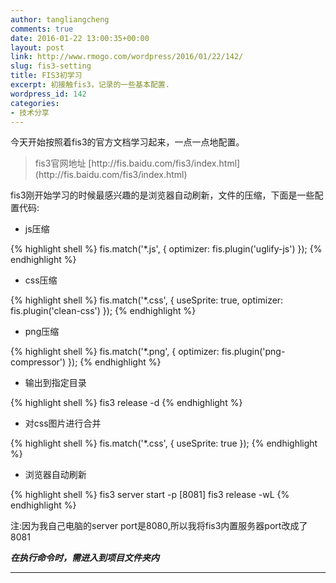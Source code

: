 ```yaml
---
author: tangliangcheng
comments: true
date: 2016-01-22 13:00:35+00:00
layout: post
link: http://www.rmogo.com/wordpress/2016/01/22/142/
slug: fis3-setting
title: FIS3初学习
excerpt: 初接触fis3，记录的一些基本配置.
wordpress_id: 142
categories:
- 技术分享
---
```


今天开始按照着fis3的官方文档学习起来，一点一点地配置。


<blockquote>fis3官网地址 [http://fis.baidu.com/fis3/index.html](http://fis.baidu.com/fis3/index.html)</blockquote>


fis3刚开始学习的时候最感兴趣的是浏览器自动刷新，文件的压缩，下面是一些配置代码:

  * js压缩

{% highlight shell %}
fis.match('*.js', {
    optimizer: fis.plugin('uglify-js')
});
{% endhighlight %}

  * css压缩

{% highlight shell %}
fis.match('*.css', {
    useSprite: true,
    optimizer: fis.plugin('clean-css')
});
{% endhighlight %}

  * png压缩

{% highlight shell %}
fis.match('*.png', {
    optimizer: fis.plugin('png-compressor')
});
{% endhighlight %}
	
  * 输出到指定目录
    
{% highlight shell %}
fis3 release -d <path>
{% endhighlight %}

  * 对css图片进行合并

{% highlight shell %}
fis.match('*.css', {
    useSprite: true
});
{% endhighlight %}

  * 浏览器自动刷新

{% highlight shell %}
fis3 server start -p [8081]
fis3 release -wL
{% endhighlight %}


注:因为我自己电脑的server port是8080,所以我将fis3内置服务器port改成了8081


***在执行命令时，需进入到项目文件夹内***


* * *




